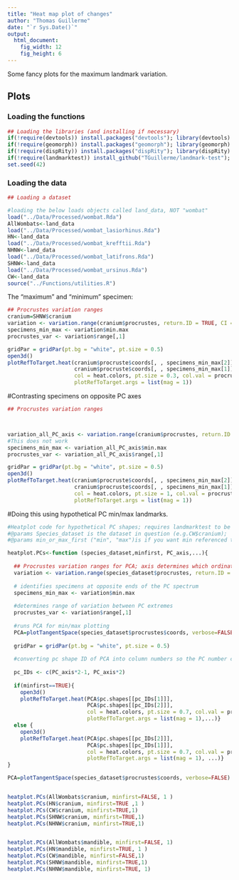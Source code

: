 ```yaml
---
title: "Heat map plot of changes"
author: "Thomas Guillerme"
date: "`r Sys.Date()`"
output:
  html_document:
    fig_width: 12
    fig_height: 6
---
```


Some fancy plots for the maximum landmark variation.

## Plots 

### Loading the functions

```r
## Loading the libraries (and installing if necessary)
if(!require(devtools)) install.packages("devtools"); library(devtools)
if(!require(geomorph)) install.packages("geomorph"); library(geomorph)
if(!require(dispRity)) install.packages("dispRity"); library(dispRity)
if(!require(landmarktest)) install_github("TGuillerme/landmark-test"); library(landmarktest)
set.seed(42)
```


### Loading the data

```r
## Loading a dataset

#loading the below loads objects called land_data, NOT "wombat"
load("../Data/Processed/wombat.Rda")
AllWombats<-land_data
load("../Data/Processed/wombat_lasiorhinus.Rda")
HN<-land_data
load("../Data/Processed/wombat_krefftii.Rda")
NHNW<-land_data
load("../Data/Processed/wombat_latifrons.Rda")
SHNW<-land_data
load("../Data/Processed/wombat_ursinus.Rda")
CW<-land_data
source("../Functions/utilities.R")

```

The "maximum" and "minimum" specimen:

```r
## Procrustes variation ranges
cranium=SHNW$cranium
variation <- variation.range(cranium$procrustes, return.ID = TRUE, CI = 0.5)
specimens_min_max <- variation$min.max
procrustes_var <- variation$range[,1]
```

```r
gridPar = gridPar(pt.bg = "white", pt.size = 0.5)
open3d()
plotRefToTarget.heat(cranium$procruste$coords[, , specimens_min_max[2]],
                     cranium$procruste$coords[, , specimens_min_max[1]],
                     col = heat.colors, pt.size = 0.3, col.val = procrustes_var,
                     plotRefToTarget.args = list(mag = 1))
```


#Contrasting specimens on opposite PC axes

```r
## Procrustes variation ranges



variation_all_PC_axis <- variation.range(cranium$procrustes, return.ID = TRUE, ordination = TRUE, axis = 1)
#This does not work
specimens_min_max <- variation_all_PC_axis$min.max
procrustes_var <- variation_all_PC_axis$range[,1]
```

```r
gridPar = gridPar(pt.bg = "white", pt.size = 0.5)
open3d()
plotRefToTarget.heat(cranium$procruste$coords[, , specimens_min_max[2]],
                     cranium$procruste$coords[, , specimens_min_max[1]],
                     col = heat.colors, pt.size = 1, col.val = procrustes_var,
                     plotRefToTarget.args = list(mag = 1))
```


#Doing this using hypothetical PC min/max landmarks. 

```r

#Heatplot code for hypothetical PC shapes; requires landmarktest to be loaded
#@params Species_dataset is the dataset in question (e.g.CW$cranium); 
#@params min_or_max_first ("min", "max")is if you want min referenced to max or vice versa. this is handy if one common lm displacement pattern happens to be associated with opposite signed PC scores.

heatplot.PCs<-function (species_dataset,minfirst, PC_axis,...){
  
  ## Procrustes variation ranges for PCA; axis determines which ordination axis to use
  variation <- variation.range(species_dataset$procrustes, return.ID = TRUE, axis=PC_axis, ordination=species_dataset$ordination)
  
  # identifies specimens at opposite ends of the PC spectrum
  specimens_min_max <- variation$min.max
  
  #determines range of variation between PC extremes
  procrustes_var <- variation$range[,1]
  
  #runs PCA for min/max plotting
  PCA=plotTangentSpace(species_dataset$procrustes$coords, verbose=FALSE)
  
  gridPar = gridPar(pt.bg = "white", pt.size = 0.5)
  
  #converting pc shape ID of PCA into column numbers so the PC number can be chosen (e.g. PC6min is PCA$pc.shapes[[11]])
  
  pc_IDs <- c(PC_axis*2-1, PC_axis*2)
  
  if(minfirst==TRUE){
    open3d()
    plotRefToTarget.heat(PCA$pc.shapes[[pc_IDs[1]]],
                         PCA$pc.shapes[[pc_IDs[2]]],
                         col = heat.colors, pt.size = 0.7, col.val = procrustes_var,
                         plotRefToTarget.args = list(mag = 1),...)}
  else {
    open3d()
    plotRefToTarget.heat(PCA$pc.shapes[[pc_IDs[2]]],
                         PCA$pc.shapes[[pc_IDs[1]]],
                         col = heat.colors, pt.size = 0.7, col.val = procrustes_var,
                         plotRefToTarget.args = list(mag = 1), ...)}
}

PCA=plotTangentSpace(species_dataset$procrustes$coords, verbose=FALSE)


heatplot.PCs(AllWombats$cranium, minfirst=FALSE, 1 )
heatplot.PCs(HN$cranium, minfirst=TRUE ,1 )
heatplot.PCs(CW$cranium, minfirst=TRUE,1)
heatplot.PCs(SHNW$cranium, minfirst=TRUE,1)
heatplot.PCs(NHNW$cranium, minfirst=TRUE,1)


heatplot.PCs(AllWombats$mandible, minfirst=FALSE, 1)
heatplot.PCs(HN$mandible, minfirst=TRUE, 1 )
heatplot.PCs(CW$mandible, minfirst=FALSE,1)
heatplot.PCs(SHNW$mandible, minfirst=TRUE,1)
heatplot.PCs(NHNW$mandible, minfirst=TRUE, 1)



```

